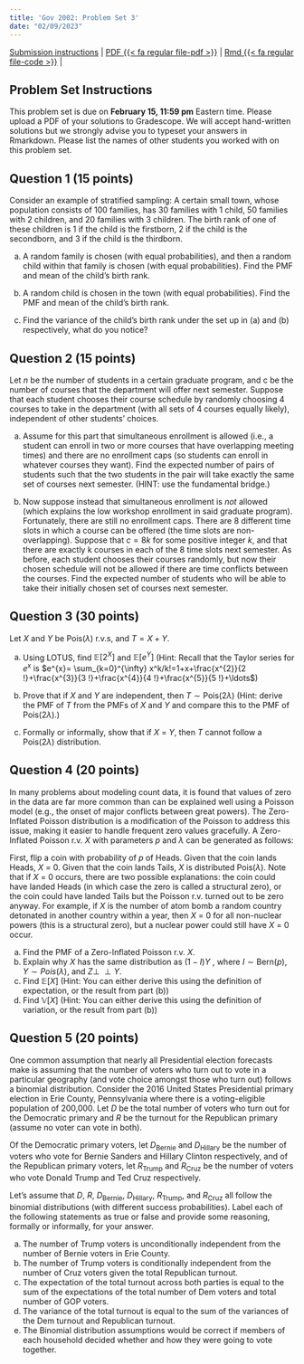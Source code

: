 ```yaml
---
title: 'Gov 2002: Problem Set 3'
date: "02/09/2023"
---
```


[Submission instructions](problem-sets.qmd) | [PDF {{< fa regular file-pdf >}}](/files/assignments/pset_3.pdf) | [Rmd {{< fa regular file-code >}}](/files/assignments/pset_3.Rmd) | 

## Problem Set Instructions 

This problem set is due on **February 15, 11:59 pm** Eastern time. Please upload a PDF of your solutions to Gradescope. We will accept hand-written solutions but we strongly advise you to typeset your answers in Rmarkdown. Please list the names of other students you worked with on this problem set. 

## Question 1 (15 points)

Consider an example of stratified sampling: A certain small town, whose population consists of 100 families, has 30 families with 1 child, 50 families with 2 children, and 20 families with 3 children. The birth rank of one of these children is 1 if the child is the firstborn, 2 if the child is the secondborn, and 3 if the child is the thirdborn.

(a) A random family is chosen (with equal probabilities), and then a random child within that family is chosen (with equal probabilities). Find the PMF and mean of the child's birth rank.

(b) A random child is chosen in the town (with equal probabilities). Find the PMF and mean of the child's birth rank.

(c) Find the variance of the child's birth rank under the set up in (a) and (b) respectively, what do you notice?









## Question 2 (15 points)

Let $n$ be the number of students in a certain graduate program, and c be the number of courses that the department will offer next semester. Suppose that each student chooses their course schedule by randomly choosing 4 courses to take in the department (with all sets of 4 courses equally likely), independent of other students' choices.

(a) Assume for this part that simultaneous enrollment is allowed (i.e., a student can enroll in two or more courses that have overlapping meeting times) and there are no enrollment caps (so students can enroll in whatever courses they want). Find the expected number of pairs of students such that the two students in the pair will take exactly the same set of courses next semester. (HINT: use the fundamental bridge.)

(b) Now suppose instead that simultaneous enrollment is *not* allowed (which explains the low workshop enrollment in said graduate program). Fortunately, there are still no enrollment caps. There are 8 different time slots in which a course can be offered (the time slots are non-overlapping). Suppose that $c = 8k$ for some positive integer $k$, and that there are exactly k courses in each of the 8 time slots next semester. As before, each student chooses their courses randomly, but now their chosen schedule will not be allowed if there are time conflicts between the courses. Find the expected number of students who will be able to take their initially chosen set of courses next semester.












## Question 3 (30 points)
Let $X$ and $Y$ be Pois($\lambda$) r.v.s, and $T = X + Y$.

(a) Using LOTUS, find $\mathbb{E}[2^X]$ and $\mathbb{E}[e^Y]$ (Hint: Recall that the Taylor series for $e^x$ is $e^{x}= \sum_{k=0}^{\infty} x^k/k!=1+x+\frac{x^{2}}{2 !}+\frac{x^{3}}{3 !}+\frac{x^{4}}{4 !}+\frac{x^{5}}{5 !}+\ldots$)

(b) Prove that if $X$ and $Y$ are independent, then $T \sim \text{Pois}(2\lambda)$ (Hint: derive the PMF of $T$ from the PMFs of $X$ and $Y$ and compare this to the PMF of $\text{Pois}(2\lambda)$.)  

(c) Formally or informally, show that if $X$ = $Y$, then $T$ cannot follow a $\text{Pois}(2\lambda)$ distribution.










## Question 4 (20 points)
In many problems about modeling count data, it is found that values of zero in the data are far more common than can be explained well using a Poisson model (e.g., the onset of major conflicts between great powers). The Zero-Inflated Poisson distribution is a modification of the Poisson to address this issue, making it easier to handle frequent zero values gracefully. A Zero-Inflated Poisson r.v. $X$ with parameters $p$ and $\lambda$ can be generated as follows:   

First, flip a coin with probability of $p$ of Heads. Given that the coin lands Heads, $X$ = 0. Given that the coin lands Tails, $X$ is distributed Pois($\lambda$). Note that if $X$ = 0 occurs, there are two possible explanations: the coin could have landed Heads (in which case the zero is called a structural zero), or the coin could have landed Tails but the Poisson r.v. turned out to be zero anyway. For example, if $X$ is the number of atom bomb a random country detonated in another country within a year, then $X$ = 0 for all non-nuclear powers (this is a structural zero), but a nuclear power could still have $X$ = 0 occur.   

(a) Find the PMF of a Zero-Inflated Poisson r.v. $X$. 
(b) Explain why $X$ has the same distribution as $(1-I)Y$ , where $I \sim \text{Bern}(p)$, $Y \sim Pois(\lambda)$, and $Z \perp \!\!\! \perp Y$. 
(c) Find $\mathbb{E}[X]$ (Hint: You can either derive this using the definition of expectation, or the result from part (b))
(d) Find $\mathbb{V}[X]$ (Hint: You can either derive this using the definition of variation, or the result from part (b))













## Question 5 (20 points)

One common assumption that nearly all Presidential election forecasts\footnote{For a seminal paper on probabilistic election forecasting, see “Dynamic Bayesian Forecasting of Presidential Elections in the States” (Linzer 2013).} make is assuming that the number of voters who turn out to vote in a particular geography (and vote choice amongst those who turn out) follows a binomial distribution. Consider the 2016 United States Presidential primary election in Erie County, Pennsylvania where there is a voting-eligible population of 200,000. Let $D$ be the total number of voters who turn out for the Democratic primary and $R$ be the turnout for the Republican primary (assume no voter can vote in both).   

Of the Democratic primary voters, let $D_\text{Bernie}$ and $D_\text{Hillary}$ be the number of voters who vote for Bernie Sanders and Hillary Clinton respectively, and of the Republican primary voters, let $R_\text{Trump}$ and $R_\text{Cruz}$ be the number of voters who vote Donald Trump and Ted Cruz respectively.   

Let’s assume that $D$, $R$, $D_\text{Bernie}$, $D_\text{Hillary}$, $R_\text{Trump}$, and $R_\text{Cruz}$ all follow the binomial distributions (with different success probabilities). Label each of the following statements as true or false and provide some reasoning, formally or informally, for your answer.   

(a) The number of Trump voters is unconditionally independent from the number of Bernie voters in Erie County. \par
(b) The number of Trump voters is conditionally independent from the number of Cruz voters given the total Republican turnout. \par
(c) The expectation of the total turnout across both parties is equal to the sum of the expectations of the total number of Dem voters and total number of GOP voters. \par
(d) The variance of the total turnout is equal to the sum of the variances of the Dem turnout and Republican turnout.
(e) The Binomial distribution assumptions would be correct if members of each household decided whether and how they were going to vote together.

